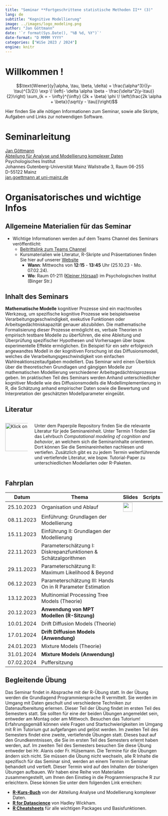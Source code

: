 ```yaml
---
title: "Seminar **Fortgeschrittene statistische Methoden II** (3)"
lang: de
subtitle: "Kognitive Modellierung"
image: ../images/logo_modeling.png
author: "Jan Göttmann"
date: '`r format(Sys.Date(), "%B %d, %Y")`'
date-format: "D MMMM YYYY"
categories: ["WiSe 2023 / 2024"]
engine: knitr
---
```


# Willkommen !

$$\text{Wiener}(y|\alpha, \tau, \beta, \delta) =
\frac{\alpha^3}{(y-\tau)^{3/2}} \exp \! \left(- \delta \alpha \beta -
\frac{\delta^2(y-\tau)}{2}\right) \sum_{k = - \infty}^{\infty} (2k +
\beta) \phi \! \left(\frac{2k \alpha + \beta}{\sqrt{y - \tau}}\right)$$

Hier finden Sie alle nötigen Informationen zum Seminar, sowie alle Skripte, Aufgaben und Links zur notwendigen Software.

# Seminarleitung

[Jan Göttmann](https://methoden.amd.psychologie.uni-mainz.de/goettmann/)\
[Abteilung für Analyse und Modellierung komplexer Daten](https://methoden.amd.psychologie.uni-mainz.de/)\
Psychologisches Institut\
Johannes Gutenberg-Universität Mainz Wallstraße 3, Raum 06-255\
D-55122 Mainz\
[jan.goettmann at uni-mainz.de](jan.goettmann@uni-mainz.de)

# Organisatorisches und wichtige Infos

## Allgemeine Materialien für das Seminar

-   Wichtige Informationen werden auf dem Teams Channel des Seminars veröffentlicht:
    -   [Beitrittslink zum Teams Channel](https://teams.microsoft.com/l/team/19%3aFSXxxJYaizbw6Qc6xHsKPJUmvE_9BztlIerMDJA8RNU1%40thread.tacv2/conversations?groupId=b0203a36-e36a-41d8-8816-d5d1ec7cf968&tenantId=51aa2b30-c9fa-40db-b91a-3a53a8a08d85)
    -   Kursmaterialien wie Literatur, R-Skripte und Präsentationen finden Sie hier auf unserer [Website](https://josealanis.github.io/amdstatsem/)
        -   **Wann**: Mittwochs von **12:15** - **13:45** Uhr (25.10.23 - Mo. 07.02.24).
        -   **Wo**: Raum 01-211 ([Kleiner Hörsaal](https://maps.uni-mainz.de/leaflets/room/E7986DDE-BBDC-46C7-BB1E-02B3B8CDE79E)) im Psychologischen Institut (Binger Str.)

## Inhalt des Seminars

::: justify
**Mathematische Modelle** kognitiver Prozesse sind ein machtvolles Werkzeug, um spezifische kognitive Prozesse wie beispielsweise Verarbeitungsgeschwindigkeit, exekutive Funktionen oder Arbeitsgedächtniskapazität genauer abzubilden. Die mathematische Formalisierung dieser Prozesse ermöglicht es, verbale Theorien in empirisch testbare Modelle zu überführen, die eine Ableitung und Überprüfung spezifischer Hypothesen und Vorhersagen über bspw. experimentelle Effekte ermöglichen. Ein Beispiel für ein sehr erfolgreich angewandtes Modell in der kognitiven Forschung ist das Diffusionsmodell, welches die Verarbeitungsgeschwindigkeit von einfachen Wahlreaktionszeitaufgaben modelliert. Das Seminar wird einen Überblick über die theoretischen Grundlagen und gängigen Modelle zur mathematischen Modellierung verschiedener Arbeitsgedächtnisprozesse geben. Im praktischen Teil des Seminars werden Anhand unterschiedlicher kognitiver Modelle wie des Diffusionsmodells die Modellimplementierung in R, die Schätzung anhand empirischer Daten sowie die Bewertung und Interpretation der geschätzten Modellparameter eingeübt.
:::


## Literatur 

::: columns
::: {.column width="15%"}

[![Klick on it!](../images/paperpile.png){width="90," height="90"}](https://paperpile.com/shared/lH0wBI)

:::

::: {.column width="85%"}

Unter dem Paperpile Repository finden Sie die relevante Literatur für jede Seminareinheit. Unter Termin 1 finden Sie das Lehrbuch *Computational modeling of cognition and behavior*, an welchem sich die Seminarinhalte orientieren. Dort können Sie die Seminareinheiten nachlesen und vertiefen. Zusätzlich gibt es zu jedem Termin weiterführende und vertiefende Literatur, wie bspw. Tutorial-Paper zu unterschiedlichen Modellarten oder R-Paketen. 

:::
:::



## Fahrplan

| Datum      | Thema                                                               | Slides | Scripts |
|------------|---------------------------------------------------------------------|--------|---------|
| 25.10.2023 | Organisation und Ablauf                                             | [![](../images/slides.png){width="30," height="30"}](https://slides.com/gman_science/introduction-organisation?token=4Pkkol6P) |         |
| 08.11.2023 | Einführung: Grundlagen der Modellierung                              |        |         |
| 15.11.2023 | Einführung II: Grundlagen der Modellierung                           |        |         |
| 22.11.2023 | Parameterschätzung I: Diskrepanzfunktionen & Schätzalgorithmen       |        |         |
| 29.11.2023 | Parameterschätzung II: Maximum Likelihood & Beyond                   |        |         |
| 06.12.2023 | Parameterschätzung III: Hands On in R Parameter Estimation           |        |         |
| 13.12.2023 | Multinomial Processing Tree Models (Theorie)                         |        |         |
| 20.12.2023 | **Anwendung von MPT Modellen (R-Sitzung)**                           |        |         |
| 10.01.2024 | Drift Diffusion Models (Theorie)                                     |        |         |
| 17.01.2024 | **Drift Diffusion Models (Anwendung)**                               |        |         |
| 24.01.2023 | Mixture Models (Theorie)                                             |        |         |
| 31.01.2024 | **Mixture Models (Anwendung)**                                       |        |         |
| 07.02.2024 | Puffersitzung                                                        |        |         |


## Begleitende Übung

::: justify
Das Seminar findet in Absprache mit der R-Übung statt. In der Übung werden die Grundlagend Programmiersprache R vermittelt. Sie werden im Umgang mit Daten geschult und verschiedene Techniken zur Datenaufbereitung erlernen. Dieser Teil der Übung findet im ersten Teil des Semesters statt. Sie sollten für eine der beiden Übungen angemeldet sein, entweder am Montag oder am Mittwoch. Besuchen das Tutorium! Erfahrungsgemäß können viele Fragen und Startschwierigkeiten im Umgang mit R im Tutorium gut aufgefangen und gelöst werden. Im zweiten Teil des Semesters findet eine zweite, vertiefende Übungen statt. Dieses baut auf den Grundkenntnissen, die Sie im ersten Teil des Semesters erlernt haben werden, auf. Im zweiten Teil des Semesters besuchen Sie diese Übung entweder bei Hr. Alanis oder Fr. Hülsemann. Die Termine für die Übungen ändern sich nicht. Sie müssen die Übung nicht wechseln, alle R Inhalte die spezifisch für das Seminar sind, werden an einem Termin im Seminar behandelt und vertieft. Dieser Termin wird auf den Inhalten der bisherigen Übungen aufbauen. Wir haben eine Reihe von Materialien zusammengestellt, um Ihnen den Einstieg in die Programmiersprache R zur erleichtern. Diese können Sie unter dem folgenden Link erreichen:
:::

::: customIndent
-   [**R-Kurs-Buch**](https://amd-lab.github.io/R-Kurs-Buch/) von der Abteilung Analyse und Modellierung komplexer
Daten.
- [**R for Datascience**](https://r4ds.had.co.nz/) von Hadley Wickham.
- [**R Cheatsheets**](https://rstudio.github.io/cheatsheets/) für alle wichtigen Packages und Basisfunktionen.
:::